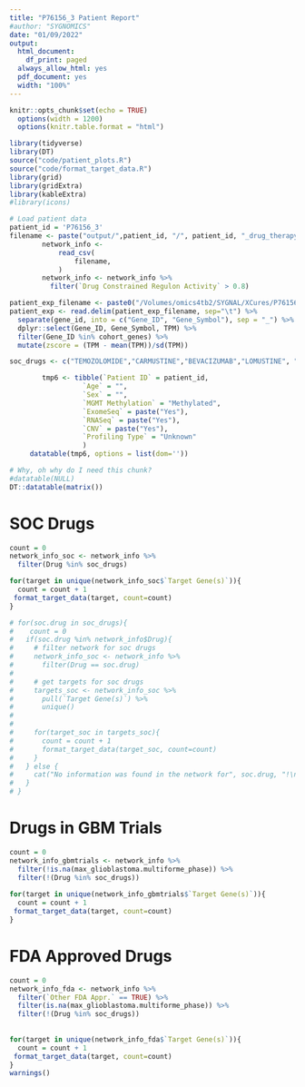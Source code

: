 ```yaml
---
title: "P76156_3 Patient Report"
#author: "SYGNOMICS"
date: "01/09/2022"
output:
  html_document:
    df_print: paged
  always_allow_html: yes
  pdf_document: yes
  width: "100%"
---
```


```r
knitr::opts_chunk$set(echo = TRUE)
  options(width = 1200)
  options(knitr.table.format = "html") 

```

```r
library(tidyverse)
library(DT)
source("code/patient_plots.R")
source("code/format_target_data.R")
library(grid)
library(gridExtra)
library(kableExtra)
#library(icons)
```

```r
# Load patient data
patient_id = 'P76156_3'
filename <- paste("output/",patient_id, "/", patient_id, "_drug_therapy_activity.csv",sep="")
        network_info <-
            read_csv(
                filename,
            )
        network_info <- network_info %>%
          filter(`Drug Constrained Regulon Activity` > 0.8)

```



```r
patient_exp_filename <- paste0("/Volumes/omics4tb2/SYGNAL/XCures/P76156/",patient_id, "/RNA/results_RSEM/", patient_id, ".genes.results", sep="")
patient_exp <- read.delim(patient_exp_filename, sep="\t") %>%
  separate(gene_id, into = c("Gene_ID", "Gene_Symbol"), sep = "_") %>%
  dplyr::select(Gene_ID, Gene_Symbol, TPM) %>%
  filter(Gene_ID %in% cohort_genes) %>%
  mutate(zscore = (TPM - mean(TPM))/sd(TPM))

```


```r
soc_drugs <- c("TEMOZOLOMIDE","CARMUSTINE","BEVACIZUMAB","LOMUSTINE", "NIMUSTINE","FOTEMUSTINE")


```



```r
        tmp6 <- tibble(`Patient ID` = patient_id,
                  `Age` = "",
                  `Sex` = "",
                  `MGMT Methylation` = "Methylated",
                  `ExomeSeq` = paste("Yes"),
                  `RNASeq` = paste("Yes"),
                  `CNV` = paste("Yes"),
                  `Profiling Type` = "Unknown"
                  )
     datatable(tmp6, options = list(dom=''))


```


```r
# Why, oh why do I need this chunk?
#datatable(NULL)
DT::datatable(matrix())
```


# SOC Drugs
```r
count = 0
network_info_soc <- network_info %>%
  filter(Drug %in% soc_drugs)

for(target in unique(network_info_soc$`Target Gene(s)`)){
  count = count + 1
 format_target_data(target, count=count)
}

# for(soc.drug in soc_drugs){
#    count = 0
#   if(soc.drug %in% network_info$Drug){
#     # filter network for soc drugs
#     network_info_soc <- network_info %>%
#       filter(Drug == soc.drug)
#     
#     # get targets for soc drugs
#     targets_soc <- network_info_soc %>%
#       pull(`Target Gene(s)`) %>%
#       unique()
#     
#    
#     for(target_soc in targets_soc){
#       count = count + 1
#       format_target_data(target_soc, count=count)
#     }
#   } else {
#     cat("No information was found in the network for", soc.drug, "!\n")
#   }
# }

```

# Drugs in GBM Trials
```r
count = 0
network_info_gbmtrials <- network_info %>%
  filter(!is.na(max_glioblastoma.multiforme_phase)) %>%
  filter(!(Drug %in% soc_drugs))
  
for(target in unique(network_info_gbmtrials$`Target Gene(s)`)){
  count = count + 1
 format_target_data(target, count=count)
}

```

# FDA Approved Drugs
```r
count = 0
network_info_fda <- network_info %>%
  filter(`Other FDA Appr.` == TRUE) %>%
  filter(is.na(max_glioblastoma.multiforme_phase)) %>%
  filter(!(Drug %in% soc_drugs))
 
  
for(target in unique(network_info_fda$`Target Gene(s)`)){
  count = count + 1
 format_target_data(target, count=count)
}
warnings()

```

<!-- ### Drug Report Summary based on Patient's Mutations -->
<!-- ```{r mutation drug summary, results='asis', echo=F, warning=F, message=F} -->

<!-- drugs <- network_info %>% -->
<!--   filter(TL1961DB85RegulonActivity == 1 & Miner_Target_Type == 'MutationGene') %>% -->
<!--   select(Drug, MutationSymbol, TargetSymbol, RegulatorID, Regulon_ID,RegulatorSymbol, RMST_diff_UnderActiveMinusOverActiveMGMTMeth, DrugTrialPhaseGBM,IfAntiCancerPhaseIV, MutationRegulatorEdge) %>% -->
<!--   unique() -->

<!-- for(mutation in unique(drugs$MutationSymbol)){ -->
<!--   cat(sep="","1. Mutation: **", mutation, "**  \n") -->

<!--   target.drugs <- drugs %>% -->
<!--     filter(MutationSymbol == mutation) %>% -->
<!--     pull(Drug) %>% -->
<!--     unique() -->

<!--   target.regulators <- drugs %>% -->
<!--     filter(MutationSymbol == mutation) %>% -->
<!--     pull(RegulatorSymbol) %>% -->
<!--     unique() -->


<!--   target.regulons <- drugs %>% -->
<!--     filter(MutationSymbol == mutation) %>% -->
<!--     pull(Regulon_ID) %>% -->
<!--     unique() -->

<!--   target.list <- drugs %>% -->
<!--     filter(MutationSymbol == mutation) %>% -->
<!--     pull(TargetSymbol) %>% -->
<!--     unique() -->

<!--   rmsts <- drugs %>% -->
<!--     filter(MutationSymbol == mutation) %>% -->
<!--     pull(RMST_diff_UnderActiveMinusOverActiveMGMTMeth) -->

<!--   gbmtrials <- drugs %>% -->
<!--     filter(MutationSymbol == mutation) %>% -->
<!--     pull(DrugTrialPhaseGBM) %>% -->
<!--     unique() -->

<!--   mutation2regulators <- drugs %>% -->
<!--     filter(MutationSymbol == mutation) %>% -->
<!--     select(MutationRegulatorEdge) %>% -->
<!--     unique() %>% -->
<!--     mutate(`MutationRegulatorEdge` = if_else(MutationRegulatorEdge == "1", "activates", "suppresses")) %>% -->
<!--     pull() -->

<!--    anticancerPhaseIVs <- drugs %>% -->
<!--     filter(MutationSymbol == mutation) %>% -->
<!--     select(IfAntiCancerPhaseIV) %>% -->
<!--     unique() %>% -->
<!--     mutate(`IfAntiCancerPhaseIV` = if_else(IfAntiCancerPhaseIV == "AntiCancerPhaseIV", paste("**Phase IV** trial for some other cancer(s)"), paste(" **NOT** in Phase IV trials for any cancer."))) %>% -->
<!--      pull() -->

<!--    cat(sep = "","Evidence: Patient has **",mutation, "** mutation that **" ,mutation2regulators,"** regulator, ",target.regulators, " of **", length(target.regulons),  "** active risk-associated regulons containing the target(s), ", paste("**",paste(target.list, collapse=","),"**", sep=""), " of the drug **", paste(drug, collapse=","), "** with max RMST value of **", max(rmsts), "**.\n") -->
<!--   # cat(sep="", drug, " has **", paste(gbmtrials, collapse=","), "** clinical trials for GBM.  \n" ) -->
<!--   cat("  \n\n") -->
<!--   cat("  \n") -->
<!-- } -->

<!-- ``` -->


<!-- ### Summary Table -->
<!-- ```{r active regulons filter, echo=FALSE, message=FALSE,warning=FALSE} -->
<!-- network_table1 <- network_info %>% -->
<!--   #filter(TL1961DB85RegulonActivity == 1 & Miner_Target_Type == 'RegulonGene') %>% -->
<!--   group_by(`Target Gene(s)`) %>% -->
<!--   dplyr::rename(Drug.Target = `Target Gene(s)`) %>% -->
<!--   dplyr::summarize(Drugs = paste(unique(Drug), collapse =", "), -->
<!--             `Drug Const. Regulon Activity`= `Drug Constrained Regulon Activity`, -->
<!--             `Drug Const. Program Activity`= `Drug Constrained Program Activity`, -->
<!--             `Regulon Activity Summary` = `Regulon Activity Summary`, -->
<!--             `GBM Trials Phase` = max_glioblastoma.multiforme_phase, -->
<!--             `FDA Appr. Other` = `Other FDA Appr.`, -->
<!--             `Upstream Mutation in Patient` = paste(unique(MutatedDetail)) -->
<!--             ) %>% -->
<!--   base::unique() -->

<!-- #print(htmltools::tagList(datatable(network_table1,rownames = F,escape = F, caption = paste("Summary of Rank Ordered Drugs ", " \n",sep="")))) -->
<!--   network_table1 %>% datatable( -->
<!--                 escape = F, -->
<!--                 filter = "top", -->
<!--                 rownames = F, -->
<!--                 selection = "single", -->
<!--                 style = "bootstrap4", -->
<!--                 extensions = list("Buttons"=NULL,'RowGroup' = NULL), -->
<!--                 callback = JS('table.page(3).draw(false);'), -->
<!--                 options = list( -->
<!--                   rowGroup = list(dataSrc = 1), -->
<!--                   order = list(list(4, 'desc')), -->
<!--                   headerCallback = DT::JS( -->
<!--     "function(thead) {", -->
<!--     "  $(thead).css('font-size', '80%');", -->
<!--     "}" -->
<!--   ), -->
<!--                             defaultStyle.fontSize='10%', -->
<!--                     buttons = -->
<!--                         list( -->
<!--                             'pageLength', -->
<!--                             'colvis', -->
<!--                             list(extend='excel', title="gbmSYGNAL Details"), -->
<!--                             list( -->
<!--                                 extend = 'pdf', -->
<!--                                 title="gbmSYGNAL Network Details", -->
<!--                                 pageSize = 'letter', -->
<!--                                 orientation = 'landscape', -->
<!--                                 filename = 'SYGNAL_Network_Details', -->
<!--                                 customize = JS("function(doc){ -->
<!--                                   doc.styles.tableHeader.color='white'; -->
<!--                                   doc.defaultStyle.alignment = 'left'; -->
<!--                                   doc.styles.tableHeader.alignment = 'left'; -->
<!--                                   doc.pageMargins = [10,10,10,10]; -->
<!--                                   doc.defaultStyle.fontSize = 7; -->
<!--                                   doc.styles.tableHeader.fontSize = 7; -->
<!--                                   doc.styles.title.fontSize = 9; -->

<!--                                   }" -->
<!--                                 ) -->
<!--                             ) -->
<!--                         ), -->
<!--                     scrollX = TRUE, -->
<!--                     # allow user to scroll wide tables horizontally -->
<!--                     stateSave = FALSE, -->

<!--                     # default column search strings and global search string -->
<!--                     target = "row", -->
<!--                     dom = -->
<!--                         'Britp' -->

<!--                 ) -->
<!--             ) %>% -->
<!--     DT::formatStyle(columns = colnames(network_table1),fontSize='80%',width='100%',height='100%') -->

<!-- cat('<div class="tocify-extend-page" data-unique="tocify-extend-page" style="height: 0;"></div>"') -->

<!-- ``` -->
